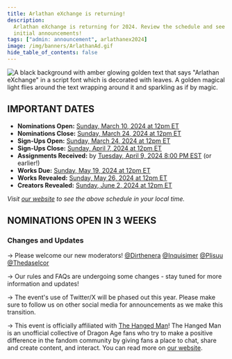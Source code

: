 ```yaml
---
title: Arlathan eXchange is returning!
description:
  Arlathan eXchange is returning for 2024. Review the schedule and see our
  initial announcements!
tags: ["admin: announcement", arlathanex2024]
image: /img/banners/ArlathanAd.gif
hide_table_of_contents: false
---
```


![A black background with amber glowing golden text that says "Arlathan eXchange" in a script font which is decorated with leaves. A golden magical light flies around the text wrapping around it and sparkling as if by magic.](/img/banners/ArlathanAd.gif)

## IMPORTANT DATES

- **Nominations Open:**
  [Sunday, March 10, 2024 at 12pm ET](https://everytimezone.com/s/37d1e1df)
- **Nominations Close:**
  [Sunday, March 24, 2024 at 12pm ET](https://everytimezone.com/s/37d1e1df)
- **Sign-Ups Open:**
  [Sunday, March 24, 2024 at 12pm ET](https://everytimezone.com/s/37d1e1df)
- **Sign-Ups Close:**
  [Sunday, April 7, 2024 at 12pm ET](https://everytimezone.com/s/17dd6e83)
- **Assignments Received:** by
  [Tuesday, April 9, 2024 8:00 PM EST](https://everytimezone.com/s/96718e2d) (or
  earlier!)
- **Works Due:**
  [Sunday, May 19, 2024 at 12pm ET](https://everytimezone.com/s/17dd6e83)
- **Works Revealed:**
  [Sunday, May 26, 2024 at 12pm ET](https://everytimezone.com/s/f82baa72)
- **Creators Revealed:**
  [Sunday, June 2, 2024 at 12pm ET](https://everytimezone.com/s/df812b23)

_Visit [our website](https://arlathanxchange.neocities.org/docs/intro/#schedule)
to see the above schedule in your local time._

## NOMINATIONS OPEN IN 3 WEEKS

### Changes and Updates

→ Please welcome our new moderators!
[@Dirthenera](https://dirthenera.tumblr.com/)
[@Inquisimer](https://inquisimer.tumblr.com/)
[@Plisuu](https://plisuu.tumblr.com/)
[@Thedaselcor](https://thedaselcor.tumblr.com/)

→ Our rules and FAQs are undergoing some changes - stay tuned for more
information and updates!

→ The event's use of Twitter/X will be phased out this year. Please make sure to
follow us on other social media for announcements as we make this transition.

→ This event is officially affiliated with
[The Hanged Man](https://thehangedmanpub.netlify.app/)! The Hanged Man is an
unofficial collective of Dragon Age fans who try to make a positive difference
in the fandom community by giving fans a place to chat, share and create
content, and interact. You can read more on
[our website](https://arlathanxchange.neocities.org/mod).

